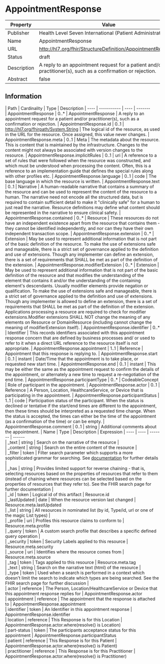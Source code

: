 
  # AppointmentResponse

  
|Property|Value|
|---|---|
|Publisher|Health Level Seven International (Patient Administration)|
|Name|AppointmentResponse|
|URL|http://hl7.org/fhir/StructureDefinition/AppointmentResponse|
|Status|draft|
|Description|A reply to an appointment request for a patient and/or practitioner(s), such as a confirmation or rejection.|
|Abstract|false|

  ## Information
  <Tabs> <TabItem value="structure" label="Structure">
   | Path | Cardinality | Type | Description
  | ---- | ----------- | ---- | -------  
 | AppointmentResponse | 0..* | AppointmentResponse | A reply to an appointment request for a patient and/or practitioner(s), such as a confirmation or rejection. 
 | AppointmentResponse.id | 0..1 | http://hl7.org/fhirpath/System.String | The logical id of the resource, as used in the URL for the resource. Once assigned, this value never changes. 
 | AppointmentResponse.meta | 0..1 | Meta | The metadata about the resource. This is content that is maintained by the infrastructure. Changes to the content might not always be associated with version changes to the resource. 
 | AppointmentResponse.implicitRules | 0..1 | uri | A reference to a set of rules that were followed when the resource was constructed, and which must be understood when processing the content. Often, this is a reference to an implementation guide that defines the special rules along with other profiles etc. 
 | AppointmentResponse.language | 0..1 | code | The base language in which the resource is written. 
 | AppointmentResponse.text | 0..1 | Narrative | A human-readable narrative that contains a summary of the resource and can be used to represent the content of the resource to a human. The narrative need not encode all the structured data, but is required to contain sufficient detail to make it "clinically safe" for a human to just read the narrative. Resource definitions may define what content should be represented in the narrative to ensure clinical safety. 
 | AppointmentResponse.contained | 0..* | Resource | These resources do not have an independent existence apart from the resource that contains them - they cannot be identified independently, and nor can they have their own independent transaction scope. 
 | AppointmentResponse.extension | 0..* | Extension | May be used to represent additional information that is not part of the basic definition of the resource. To make the use of extensions safe and manageable, there is a strict set of governance  applied to the definition and use of extensions. Though any implementer can define an extension, there is a set of requirements that SHALL be met as part of the definition of the extension. 
 | AppointmentResponse.modifierExtension | 0..* | Extension | May be used to represent additional information that is not part of the basic definition of the resource and that modifies the understanding of the element that contains it and/or the understanding of the containing element's descendants. Usually modifier elements provide negation or qualification. To make the use of extensions safe and manageable, there is a strict set of governance applied to the definition and use of extensions. Though any implementer is allowed to define an extension, there is a set of requirements that SHALL be met as part of the definition of the extension. Applications processing a resource are required to check for modifier extensions.Modifier extensions SHALL NOT change the meaning of any elements on Resource or DomainResource (including cannot change the meaning of modifierExtension itself). 
 | AppointmentResponse.identifier | 0..* | Identifier | This records identifiers associated with this appointment response concern that are defined by business processes and/ or used to refer to it when a direct URL reference to the resource itself is not appropriate. 
 | AppointmentResponse.appointment | 1..1 | Reference | Appointment that this response is replying to. 
 | AppointmentResponse.start | 0..1 | instant | Date/Time that the appointment is to take place, or requested new start time. 
 | AppointmentResponse.end | 0..1 | instant | This may be either the same as the appointment request to confirm the details of the appointment, or alternately a new time to request a re-negotiation of the end time. 
 | AppointmentResponse.participantType | 0..* | CodeableConcept | Role of participant in the appointment. 
 | AppointmentResponse.actor | 0..1 | Reference | A Person, Location, HealthcareService, or Device that is participating in the appointment. 
 | AppointmentResponse.participantStatus | 1..1 | code | Participation status of the participant. When the status is declined or tentative if the start/end times are different to the appointment, then these times should be interpreted as a requested time change. When the status is accepted, the times can either be the time of the appointment (as a confirmation of the time) or can be empty. 
 | AppointmentResponse.comment | 0..1 | string | Additional comments about the appointment. 
</TabItem>
 <TabItem value="searchparameter" label="Search Parameters">
   | Name | Type | Description  | Expression 
    | ---- | ---- | ------- | ------  
 | _text | string | Search on the narrative of the resource |   
 | _content | string | Search on the entire content of the resource |   
 | _filter | token | Filter search parameter which supports a more sophisticated grammar for searching. See [documentation](search_filter.html) for further details |   
 | _has | string | Provides limited support for reverse chaining - that is, selecting resources based on the properties of resources that refer to them (instead of chaining where resources can be selected based on the properties of resources that they refer to). See the FHIR search page for further documentation |   
 | _id | token | Logical id of this artifact | Resource.id  
 | _lastUpdated | date | When the resource version last changed | Resource.meta.lastUpdated  
 | _list | string | All resources in nominated list (by id, Type/id, url or one of the magic List types) |   
 | _profile | uri | Profiles this resource claims to conform to | Resource.meta.profile  
 | _query | token | A custom search profile that describes a specific defined query operation |   
 | _security | token | Security Labels applied to this resource | Resource.meta.security  
 | _source | uri | Identifies where the resource comes from | Resource.meta.source  
 | _tag | token | Tags applied to this resource | Resource.meta.tag  
 | _text | string | Search on the narrative text (html) of the resource |   
 | _type | token | Used when a search is performed in a context which doesn't limit the search to indicate which types are being searched. See the FHIR search page for further discussion |   
 | actor | reference | The Person, Location/HealthcareService or Device that this appointment response replies for | AppointmentResponse.actor  
 | appointment | reference | The appointment that the response is attached to | AppointmentResponse.appointment  
 | identifier | token | An Identifier in this appointment response | AppointmentResponse.identifier  
 | location | reference | This Response is for this Location | AppointmentResponse.actor.where(resolve() is Location)  
 | part-status | token | The participants acceptance status for this appointment | AppointmentResponse.participantStatus  
 | patient | reference | This Response is for this Patient | AppointmentResponse.actor.where(resolve() is Patient)  
 | practitioner | reference | This Response is for this Practitioner | AppointmentResponse.actor.where(resolve() is Practitioner)  

</TabItem>
</Tabs>